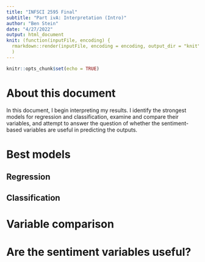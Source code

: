 ```yaml
---
title: "INFSCI 2595 Final"
subtitle: "Part ivA: Interpretation (Intro)"
author: "Ben Stein"
date: "4/27/2022"
output: html_document
knit: (function(inputFile, encoding) {
  rmarkdown::render(inputFile, encoding = encoding, output_dir = "knit") }
  )
---
```


```r
knitr::opts_chunk$set(echo = TRUE)
```

# About this document

In this document, I begin interpreting my results. I identify the strongest models for regression and classification, examine and compare their variables, and attempt to answer the question of whether the sentiment-based variables are useful in predicting the outputs.

# Best models

## Regression

## Classification

# Variable comparison

# Are the sentiment variables useful?
